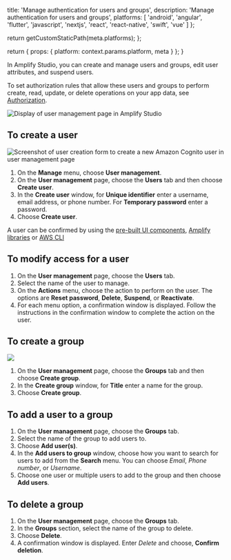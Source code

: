 
  title: 'Manage authentication for users and groups',
  description: 'Manage authentication for users and groups',
  platforms: [
    'android',
    'angular',
    'flutter',
    'javascript',
    'nextjs',
    'react',
    'react-native',
    'swift',
    'vue'
  ]
};

  return getCustomStaticPath(meta.platforms);
};

  return {
    props: {
      platform: context.params.platform,
      meta
    }
  };
}

In Amplify Studio, you can create and manage users and groups, edit user attributes, and suspend users.

To set authorization rules that allow these users and groups to perform create, read, update, or delete operations on your app data, see [Authorization](/console/authz/authorization).

![Display of user management page in Amplify Studio](/images/studio/auth/user-management.png)

## To create a user

![Screenshot of user creation form to create a new Amazon Cognito user in user management page](/images/studio/auth/create-user.png)

1. On the **Manage** menu, choose **User management**.
2. On the **User management** page, choose the **Users** tab and then choose **Create user**.
3. In the **Create user** window, for **Unique identifier** enter a username, email address, or phone number. For **Temporary password** enter a password.
4. Choose **Create user**.

<Callout>

A user can be confirmed by using the [pre-built UI components](/lib/auth/getting-started/q/platform/js/#enable-sign-up-sign-in-and-sign-out), [Amplify libraries](https://aws-amplify.github.io/amplify-js/api/classes/authclass.html) or [AWS CLI](https://awscli.amazonaws.com/v2/documentation/api/latest/reference/cognito-idp/confirm-sign-up.html)

</Callout>

## To modify access for a user

1. On the **User management** page, choose the **Users** tab.
2. Select the name of the user to manage.
3. On the **Actions** menu, choose the action to perform on the user. The options are **Reset password**, **Delete**, **Suspend**, or **Reactivate**.
4. For each menu option, a confirmation window is displayed. Follow the instructions in the confirmation window to complete the action on the user.

## To create a group

![](/images/studio/auth/user-groups.png)

1. On the **User management** page, choose the **Groups** tab and then choose **Create group**.
2. In the **Create group** window, for **Title** enter a name for the group.
3. Choose **Create group**.

## To add a user to a group

1. On the **User management** page, choose the **Groups** tab.
2. Select the name of the group to add users to.
3. Choose **Add user(s)**.
4. In the **Add users to group** window, choose how you want to search for users to add from the **Search** menu. You can choose _Email_, _Phone number_, or _Username_.
5. Choose one user or multiple users to add to the group and then choose **Add users**.

## To delete a group

1. On the **User management** page, choose the **Groups** tab.
2. In the **Groups** section, select the name of the group to delete.
3. Choose **Delete**.
4. A confirmation window is displayed. Enter _Delete_ and choose, **Confirm deletion**.
